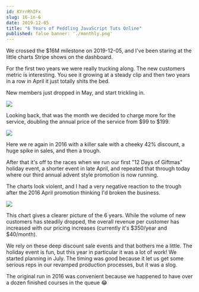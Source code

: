 ```yaml
---
id: KYrrRhIFx 
slug: 16-in-6 
date: 2019-12-05 
title: "6 Years of Peddling JavaScript Tuts Online"
published: false banner: './monthly.png'
---
```


We crossed the $16M milestone on 2019-12-05, and I've been staring at the little
charts Stripe shows on the dashboard.

For the first two years we were really trucking along. The new customers metric
is interesting. You see it growing at a steady clip and then two years in a row
in April it just totally shits the bed.

New members just dropped in May, and start trickling in.

![](/images/first_sale.png)

Looking back, that was the month we decided to charge more for the service,
doubling the annual price of the service from $99 to $199.

![](/images/second_sale.png)

Here we re again in 2016 with a killer sale with a cheeky 42% discount, a huge
spike in sales, and then a trough.

After that it's off to the races when we run our first "12 Days of Giftmas"
holiday event, a shorter event in late April, and repeated that through today
where our third annual advent style promotion is now running.

The charts look violent, and I had a very negative reaction to the trough after
the 2016 April promotion thinking I'd broken the business.

![](/images/yearly.png)

This chart gives a clearer picture of the 6 years. While the volume of new
customers has steadily dropped, the overall revenue per customer has increased
with our pricing increases (currently it's $350/year and $40/month).

We rely on these deep discount sale events and that bothers me a little. The
holiday event is fun, but this year in particular it was a lot of work! We
started planning in July. The timing was good because it let us get some serious
reps in our revamped production processes, but it was a slog.

The original run in 2016 was convenient because we happened to have over a dozen
finished courses in the queue 😂